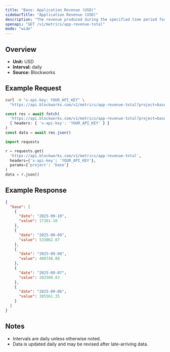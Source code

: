 ```yaml
---
title: "Base: Application Revenue (USD)"
sidebarTitle: "Application Revenue (USD)"
description: "The revenue produced during the specified time period for given blockchain."
openapi: "GET /v1/metrics/app-revenue-total"
mode: "wide"
---
```


## Overview

- **Unit:** USD
- **Interval:** daily
- **Source:** Blockworks

## Example Request

<CodeGroup>

```bash cURL
curl -H "x-api-key: YOUR_API_KEY" \
  "https://api.blockworks.com/v1/metrics/app-revenue-total?project=base"
```

```typescript TypeScript
const res = await fetch(
  'https://api.blockworks.com/v1/metrics/app-revenue-total?project=base',
  { headers: { 'x-api-key': 'YOUR_API_KEY' } }
)
const data = await res.json()
```

```python Python
import requests

r = requests.get(
  'https://api.blockworks.com/v1/metrics/app-revenue-total',
  headers={'x-api-key': 'YOUR_API_KEY'},
  params={'project': 'base'}
)
data = r.json()
```

</CodeGroup>

## Example Response

```json
{
  "base": [
    {
      "date": "2025-09-10",
      "value": 17361.18
    },
    {
      "date": "2025-09-09",
      "value": 533062.07
    },
    {
      "date": "2025-09-08",
      "value": 460748.88
    },
    {
      "date": "2025-09-07",
      "value": 282500.83
    },
    {
      "date": "2025-09-06",
      "value": 305561.35
    }
  ]
}
```

## Notes
- Intervals are daily unless otherwise noted.
- Data is updated daily and may be revised after late-arriving data.